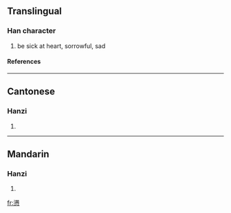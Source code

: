 {{see|懣}}

==Translingual==
===Han character===
{{Han char|rn=61|rad=心|as=13|sn=17|four=|canj=水月心 (EBP), X水月心 (XEBP)}}
# be sick at heart, sorrowful, sad
====References====
{{Han ref|kx=0406.141|hdz=42359.040|uh=61D1|ud=25041}}

----
==Cantonese==
===Hanzi===
{{yue-hanzi|jyut=|y=mun6}}
# {{defn|Cantonese}}

----
==Mandarin==
===Hanzi===
{{cmn-hanzi|tra=懣|pin=[[mèn]] (men4)|wg=men<sup>4</sup>}}
# {{defn|Mandarin}}

[[fr:懑]]